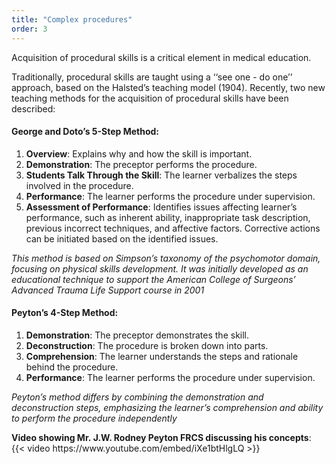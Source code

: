 ```yaml
---
title: "Complex procedures"
order: 3
---
```


Acquisition of procedural skills is a critical element in medical education.

Traditionally, procedural skills are taught using a ‘‘see one - do one’’ approach, based on the Halsted’s teaching model (1904). Recently, two new teaching methods for the acquisition of procedural skills have been described:

#### George and Doto’s 5-Step Method:

1.  **Overview**: Explains why and how the skill is important.
2.  **Demonstration**: The preceptor performs the procedure.
3.  **Students Talk Through the Skill**: The learner verbalizes the steps involved in the procedure.
4.  **Performance**: The learner performs the procedure under supervision.
5.  **Assessment of Performance**: Identifies issues affecting learner’s performance, such as inherent ability, inappropriate task description, previous incorrect techniques, and affective factors. Corrective actions can be initiated based on the identified issues.

*This method is based on Simpson’s taxonomy of the psychomotor domain, focusing on physical skills development. It was initially developed as an educational technique to support the American College of Surgeons’ Advanced Trauma Life Support course in 2001*​

#### Peyton’s 4-Step Method:

1.  **Demonstration**: The preceptor demonstrates the skill.
2.  **Deconstruction**: The procedure is broken down into parts.
3.  **Comprehension**: The learner understands the steps and rationale behind the procedure.
4.  **Performance**: The learner performs the procedure under supervision.

*Peyton’s method differs by combining the demonstration and deconstruction steps, emphasizing the learner’s comprehension and ability to perform the procedure independently*​

**Video showing Mr. J.W. Rodney Peyton FRCS discussing his concepts**: {{< video https://www.youtube.com/embed/iXe1btHlgLQ >}}
